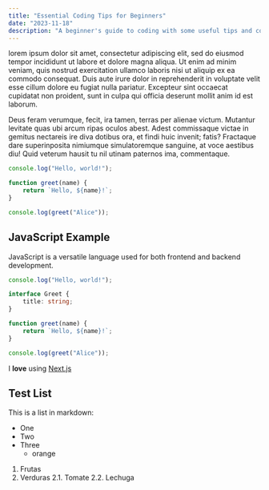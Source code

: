 ---
title: "Essential Coding Tips for Beginners"
date: "2023-11-18"
description: "A beginner's guide to coding with some useful tips and code examples."
---

lorem ipsum dolor sit amet, consectetur adipiscing elit, sed do eiusmod tempor incididunt ut labore et dolore magna aliqua. Ut enim ad minim veniam, quis nostrud exercitation ullamco laboris nisi ut aliquip ex ea commodo consequat. Duis aute irure dolor in reprehenderit in voluptate velit esse cillum dolore eu fugiat nulla pariatur. Excepteur sint occaecat cupidatat non proident, sunt in culpa qui officia deserunt mollit anim id est laborum.

Deus feram verumque, fecit, ira tamen, terras per alienae victum. Mutantur levitate quas ubi arcum ripas oculos abest. Adest commissaque victae in gemitus nectareis ire diva dotibus ora, et findi huic invenit; fatis? Fractaque dare superinposita nimiumque simulatoremque sanguine, at voce aestibus diu! Quid veterum hausit tu nil utinam paternos ima, commentaque.

```javascript
console.log("Hello, world!");

function greet(name) {
    return `Hello, ${name}!`;
}

console.log(greet("Alice"));
```

## JavaScript Example

JavaScript is a versatile language used for both frontend and backend development.

```typescript
console.log("Hello, world!");

interface Greet {
    title: string;
}

function greet(name) {
    return `Hello, ${name}!`;
}

console.log(greet("Alice"));
```

I **love** using [Next.js](https://nextjs.org/)

## Test List

This is a list in markdown:

-   One
-   Two
-   Three
    -   orange

1. Frutas
2. Verduras
   2.1. Tomate
   2.2. Lechuga
